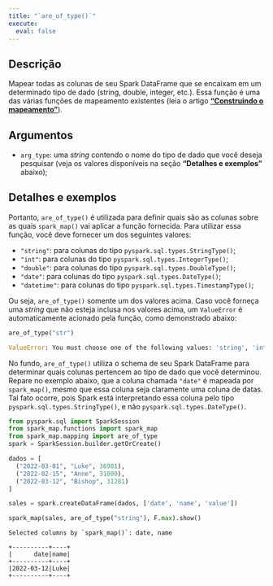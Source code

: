 ```yaml
---
title: "`are_of_type()`"
execute:
  eval: false
---
```



## Descrição

Mapear todas as colunas de seu Spark DataFrame que se encaixam em um determinado tipo de dado (string, double, integer, etc.). Essa função é uma das várias funções de mapeamento existentes (leia o artigo [**"Construindo o mapeamento"**](artigos/construindo-mapeamento.qmd)). 

## Argumentos

- `arg_type`: uma *string* contendo o nome do tipo de dado que você deseja pesquisar (veja os valores disponíveis na seção **"Detalhes e exemplos"** abaixo);

## Detalhes e exemplos

Portanto, `are_of_type()` é utilizada para definir quais são as colunas sobre as quais `spark_map()` vai aplicar a função fornecida. Para utilizar essa função, você deve fornecer um dos seguintes valores:

- `"string"`: para colunas do tipo `pyspark.sql.types.StringType()`;
- `"int"`: para colunas do tipo `pyspark.sql.types.IntegerType()`;
- `"double"`: para colunas do tipo `pyspark.sql.types.DoubleType()`;
- `"date"`: para colunas do tipo `pyspark.sql.types.DateType()`;
- `"datetime"`: para colunas do tipo `pyspark.sql.types.TimestampType()`;

Ou seja, `are_of_type()` somente um dos valores acima. Caso você forneça uma *string* que não esteja inclusa nos valores acima, um `ValueError` é automaticamente acionado pela função, como demonstrado abaixo:

```python
are_of_type("str")
```

```python
ValueError: You must choose one of the following values: 'string', 'int', 'double', 'date', 'datetime'
```

No fundo, `are_of_type()` utiliza o schema de seu Spark DataFrame para determinar quais colunas pertencem ao tipo de dado que você determinou. Repare no exemplo abaixo, que a coluna chamada `"date"` é mapeada por `spark_map()`, mesmo que essa coluna seja claramente uma coluna de datas. Tal fato ocorre, pois Spark está interpretando essa coluna pelo tipo `pyspark.sql.types.StringType()`, e não `pyspark.sql.types.DateType()`.

```python
from pyspark.sql import SparkSession
from spark_map.functions import spark_map
from spark_map.mapping import are_of_type
spark = SparkSession.builder.getOrCreate()

dados = [
  ("2022-03-01", "Luke", 36981),
  ("2022-02-15", "Anne", 31000),
  ("2022-03-12", "Bishop", 31281)
]

sales = spark.createDataFrame(dados, ['date', 'name', 'value'])

spark_map(sales, are_of_type("string"), F.max).show()
```

```
Selected columns by `spark_map()`: date, name

+----------+----+
|      date|name|
+----------+----+
|2022-03-12|Luke|
+----------+----+
```
